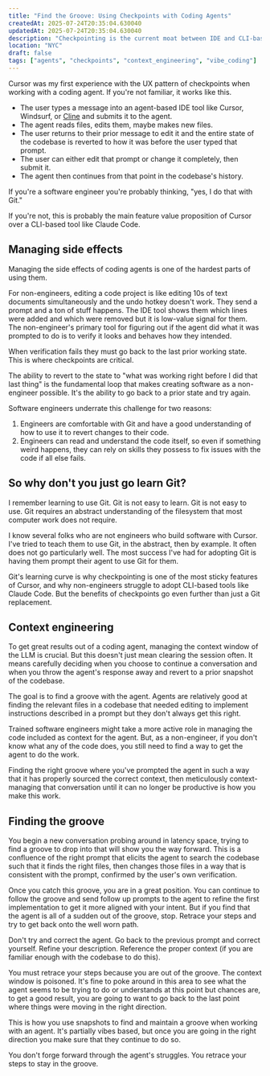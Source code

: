 ```yaml
---
title: "Find the Groove: Using Checkpoints with Coding Agents"
createdAt: 2025-07-24T20:35:04.630040
updatedAt: 2025-07-24T20:35:04.630040
description: "Checkpointing is the current moat between IDE and CLI-based coding assistants."
location: "NYC"
draft: false
tags: ["agents", "checkpoints", "context_engineering", "vibe_coding"]
---
```



Cursor was my first experience with the UX pattern of checkpoints when working with a coding agent.
If you're not familiar, it works like this.

- The user types a message into an agent-based IDE tool like Cursor, Windsurf, or [Cline](https://github.com/cline/cline) and submits it to the agent.
- The agent reads files, edits them, maybe makes new files.
- The user returns to their prior message to edit it and the entire state of the codebase is reverted to how it was before the user typed that prompt.
- The user can either edit that prompt or change it completely, then submit it.
- The agent then continues from that point in the codebase's history.

If you're a software engineer you're probably thinking, "yes, I do that with Git."

If you're not, this is probably the main feature value proposition of Cursor over a CLI-based tool like Claude Code.

## Managing side effects

Managing the side effects of coding agents is one of the hardest parts of using them.

For non-engineers, editing a code project is like editing 10s of text documents simultaneously and the undo hotkey doesn't work.
They send a prompt and a ton of stuff happens.
The IDE tool shows them which lines were added and which were removed but it is low-value signal for them.
The non-engineer's primary tool for figuring out if the agent did what it was prompted to do is to verify it looks and behaves how they intended.

When verification fails they must go back to the last prior working state.
This is where checkpoints are critical.

The ability to revert to the state to "what was working right before I did that last thing" is the fundamental loop that makes creating software as a non-engineer possible.
It's the ability to go back to a prior state and try again.

Software engineers underrate this challenge for two reasons:

1. Engineers are comfortable with Git and have a good understanding of how to use it to revert changes to their code.
2. Engineers can read and understand the code itself, so even if something weird happens, they can rely on skills they possess to fix issues with the code if all else fails.

## So why don't you just go learn Git?

I remember learning to use Git.
Git is not easy to learn.
Git is not easy to use.
Git requires an abstract understanding of the filesystem that most computer work does not require.

I know several folks who are not engineers who build software with Cursor.
I've tried to teach them to use Git, in the abstract, then by example.
It often does not go particularly well.
The most success I've had for adopting Git is having them prompt their agent to use Git for them.

Git's learning curve is why checkpointing is one of the most sticky features of Cursor, and why non-engineers struggle to adopt CLI-based tools like Claude Code.
But the benefits of checkpoints go even further than just a Git replacement.

## Context engineering

To get great results out of a coding agent, managing the context window of the LLM is crucial.
But this doesn't just mean clearing the session often.
It means carefully deciding when you choose to continue a conversation and when you throw the agent's response away and revert to a prior snapshot of the codebase.

The goal is to find a <Sidenote content="Like a physical groove in wood or a vinyl record. But also like a musical groove where you _feel_ aligned with the rhythm. It's called 'vibe coding' for a reason. There is as much art to this as there is science.">groove</Sidenote> with the agent.
Agents are relatively good at finding the relevant files in a codebase that needed editing to implement instructions described in a prompt but they don't always get this right.

Trained software engineers might take a more active role in managing the code included as context for the agent.
But, as a non-engineer, if you don't know what any of the code does, you still need to find a way to get the agent to do the work.

Finding the right groove where you've prompted the agent in such a way that it has properly sourced the correct context, then meticulously context-managing that conversation until it can no longer be productive is how you make this work.

## Finding the groove

You begin a new conversation probing around in latency space, trying to find a groove to drop into that will show you the way forward.
This is a confluence of the right prompt that elicits the agent to search the codebase such that it finds the right files, then changes those files in a way that is consistent with the prompt, confirmed by the user's own verification.

Once you catch this groove, you are in a great position.
You can continue to follow the groove and send follow up prompts to the agent to refine the first implementation to get it more aligned with your intent.
But if you find that the agent is all of a sudden out of the groove, stop.
Retrace your steps and try to get back onto the well worn path.

Don't try and correct the agent.
Go back to the previous prompt and correct yourself.
Refine your description.
Reference the proper context (if you are familiar enough with the codebase to do this).

You must retrace your steps because you are out of the groove.
The context window is poisoned.
It's fine to poke around in this area to see what the agent seems to be trying to do or understands at this point but chances are, to get a good result, you are going to want to go back to the last point where things were moving in the right direction.

This is how you use snapshots to find and maintain a groove when working with an agent.
It's partially vibes based, but once you are going in the right direction you make sure that they continue to do so.

You don't forge forward through the agent's struggles.
You retrace your steps to stay in the groove.

